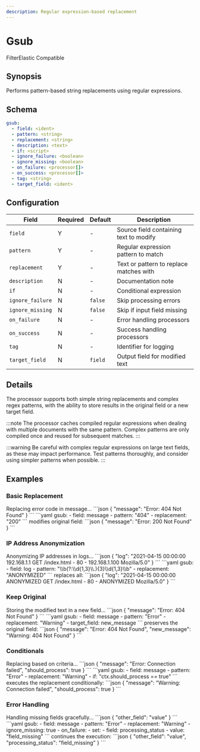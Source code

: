 ```yaml
---
description: Regular expression-based replacement
---
```


# Gsub

<span className="theme-doc-version-badge badge badge--primary">Filter</span><span className="theme-doc-version-badge badge badge--secondary">Elastic Compatible</span>

## Synopsis

Performs pattern-based string replacements using regular expressions.

## Schema

```yaml {2-4}
gsub:
  - field: <ident>
  - pattern: <string>
  - replacement: <string>
  - description: <text>
  - if: <script>
  - ignore_failure: <boolean>
  - ignore_missing: <boolean>
  - on_failure: <processor[]>
  - on_success: <processor[]>
  - tag: <string>
  - target_field: <ident>
```

## Configuration

|Field|Required|Default|Description|
|---|---|---|---|
|`field`|Y|-|Source field containing text to modify|
|`pattern`|Y|-|Regular expression pattern to match|
|`replacement`|Y|-|Text or pattern to replace matches with|
|`description`|N|-|Documentation note|
|`if`|N|-|Conditional expression|
|`ignore_failure`|N|`false`|Skip processing errors|
|`ignore_missing`|N|`false`|Skip if input field missing|
|`on_failure`|N|-|Error handling processors|
|`on_success`|N|-|Success handling processors|
|`tag`|N|-|Identifier for logging|
|`target_field`|N|`field`|Output field for modified text|

## Details

The processor supports both simple string replacements and complex regex patterns, with the ability to store results in the original field or a new target field.

:::note
The processor caches compiled regular expressions when dealing with multiple documents with the same pattern. Complex patterns are only compiled once and reused for subsequent matches.
:::

:::warning
Be careful with complex regular expressions on large text fields, as these may impact performance. Test patterns thoroughly, and consider using simpler patterns when possible.
:::

## Examples

### Basic Replacement

<ExampleGrid>
  <CommentCol>
    Replacing error code in message...
  </CommentCol>
  <CodeCol>
    ```json
    {
      "message": "Error: 404 Not Found"
    }
    ```
    ```yaml
    gsub:
      - field: message
      - pattern: "404"
      - replacement: "200"
    ```
  </CodeCol>
  <CommentCol>
    modifies original field:
  </CommentCol>
  <CodeCol>
    ```json
    {
      "message": "Error: 200 Not Found"
    }
    ```
  </CodeCol>
</ExampleGrid>

### IP Address Anonymization

<ExampleGrid>
  <CommentCol>
    Anonymizing IP addresses in logs...
  </CommentCol>
  <CodeCol>
    ```json
    {
      "log": "2021-04-15 00:00:00 192.168.1.1 GET /index.html - 80 - 192.168.1.100 Mozilla/5.0"
    }
    ```
    ```yaml
    gsub:
      - field: log
      - pattern: "\\b(?:\\d{1,3}\\.){3}\\d{1,3}\\b"
      - replacement: "ANONYMIZED"
    ```
  </CodeCol>
  <CommentCol>
    replaces all:
  </CommentCol>
  <CodeCol>
    ```json
    {
      "log": "2021-04-15 00:00:00 ANONYMIZED GET /index.html - 80 - ANONYMIZED Mozilla/5.0"
    }
    ```
  </CodeCol>
</ExampleGrid>

### Keep Original

<ExampleGrid>
  <CommentCol>
    Storing the modified text in a new field...
  </CommentCol>
  <CodeCol>
    ```json
    {
      "message": "Error: 404 Not Found"
    }
    ```
    ```yaml
    gsub:
      - field: message
      - pattern: "Error"
      - replacement: "Warning"
      - target_field: new_message
    ```
  </CodeCol>
  <CommentCol>
    preserves the original field:
  </CommentCol>
  <CodeCol>
    ```json
    {
      "message": "Error: 404 Not Found",
      "new_message": "Warning: 404 Not Found"
    }
    ```
  </CodeCol>
</ExampleGrid>

### Conditionals

<ExampleGrid>
  <CommentCol>
    Replacing based on criteria...
  </CommentCol>
  <CodeCol>
    ```json
    {
      "message": "Error: Connection failed",
      "should_process": true
    }
    ```
    ```yaml
    gsub:
      - field: message
      - pattern: "Error"
      - replacement: "Warning"
      - if: "ctx.should_process == true"
    ```
  </CodeCol>
  <CommentCol>
    executes the replacement conditionally:
  </CommentCol>
  <CodeCol>
    ```json
    {
      "message": "Warning: Connection failed",
      "should_process": true
    }
    ```
  </CodeCol>
</ExampleGrid>

### Error Handling

<ExampleGrid>
  <CommentCol>
    Handling missing fields gracefully...
  </CommentCol>
  <CodeCol>
    ```json
    {
      "other_field": "value"
    }
    ```
    ```yaml
    gsub:
      - field: message
      - pattern: "Error"
      - replacement: "Warning"
      - ignore_missing: true
      - on_failure:
          - set:
              - field: processing_status
              - value: "field_missing"
    ```
  </CodeCol>
  <CommentCol>
    continues the execution:
  </CommentCol>
  <CodeCol>
    ```json
    {
      "other_field": "value",
      "processing_status": "field_missing"
    }
    ```
  </CodeCol>
</ExampleGrid>
